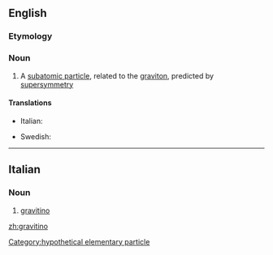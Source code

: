 ==English==

===Etymology===
{{confix|gravi|ino|lang=it}}

===Noun===
{{wikipedia}}
{{en-noun}}

# {{particles}} A [[subatomic particle]], related to the [[graviton]], predicted by [[supersymmetry]]

====Translations====
{{trans-top}}
* Italian: {{t-|it|gravitino}}
{{trans-mid}}
* Swedish: {{t-|sv|gravitino|c}}
{{trans-bottom}}

----

==Italian==

===Noun===
{{wikipedia|lang=it}}
{{it-noun|gravitin|m|o|i}}

# {{physics|lang=it}} [[#English|gravitino]]

[[Category:hypothetical elementary particle]]

[[zh:gravitino]]